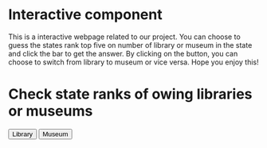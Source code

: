 # Interactive component
This is a interactive webpage related to our project. You can choose to guess the states rank top five on number of library or museum in the state and click the bar to get the answer. By clicking on the button, you can choose to switch from library to museum or vice versa. Hope you enjoy this!
<script src="https://d3js.org/d3.v7.js"></script>

<h1>Check state ranks of owing libraries or museums </h1>

<button type="button" id="library" class="btn btn-default" value="library">Library</button>
<button type="button" id="museum" class="btn btn-default" value="museum">Museum</button>

<div id="plot"></div>
<script>

// Create svg and initial bars

  const w = 800;
  const h = 600;
  const margin = {top: 50, right: 0, bottom: 50,
      left: 50};
  const innerWidth = w - margin.left - margin.right;
  const innerHeight = h - margin.top - margin.bottom;

  const bardata = [{num:"1226",stat:"California"},{num:"1083",stat:"New York"},{num:"893",stat:"Texas"},{num:"792",stat:"Illinois"},{num:"777",stat:"Ohio"}];
  
  const mubardata = [{num:"2409",stat:"California"},{num:"2020",stat:"New York"},{num:"1682",stat:"Texas"},{num:"1495",stat:"Pennsylvania"},{num:"1243",stat:"Ohio"}];
  
  const bardata2=[1226,1083,893,792,777];
  const mubardata2=[2409,2020,1682,1495,1243];
  
  drawbars(bardata,bardata2);
  
  function drawbars(dataset,dataset2){ 
    var name='libraries'
    if (dataset==mubardata){
         name='museums'
    };
    const xScale = d3.scaleBand()
        .domain(d3.range(dataset.length))
        .range([0, innerWidth])
        .paddingInner(.1);
  
    const yScale = d3.scaleLinear()
        .domain([0, d3.max(dataset2)])
        .range([innerHeight, 0])
  
    const xAxis = d3.axisBottom()
        .scale(xScale);
  
    const yAxis = d3.axisLeft()
        .scale(yScale);
  
  // add svg
  
    const svg = d3.select("div#plot")
      .append("svg")
        .attr("width", w)
        .attr("height", h);
  
  // add background rectangle
  
    svg.append("rect")
        .attr("x", 0)
        .attr("y", 0)
        .attr("width", w)
        .attr("height", h)
        .attr("fill", "aliceblue");
  
// add bars as a group

    const bars = svg.append("g")
        .attr("id", "plot")
        .attr("transform", `translate (${margin.left}, ${margin.top})`)
        .selectAll("rect")
        .data(dataset);
  
    bars.enter().append("rect")
        .attr("id",d=>d.stat)
        .attr("x", (d, i) => xScale(i))
        .attr("y", d => yScale(d.num))
        .attr("width", xScale.bandwidth())
        .attr("height", d => innerHeight - yScale(d.num))
        .attr("fill", "lightgreen");
        
  //add labels
    d3.select("g")
        .selectAll("text")
        .data(dataset2)
        .enter()
        .append("text")
        .attr("x", (d, i) => xScale(i) + .5*xScale.bandwidth())
        .attr("y", d => yScale(d) + 25)
        .text(d=>d)
        .attr("fill", "blue")
        .attr("text-anchor", "middle");
  
  // add axes
    svg.append("g")
        .attr("class", "xAxis")
        .attr("transform", `translate (${margin.left}, ${h - margin.bottom})`)
        .call(xAxis);
  
    svg.append("g")
        .attr("class", "yAxis")
        .attr("transform", `translate (${margin.left}, ${margin.top})`)
        .call(yAxis);
        
  //interaction text
    d3.select("g")
        .append("text")
        .attr("x", d => w/2)
        .attr("y", d => 0)
        .text(`Guess who ranks top on having ${name}?`)
        .attr("fill", "black")
        .attr("font-size","20")
        .attr("text-anchor", "middle");
      d3.select("g")
        .append("text")
        .attr("x", d => w/2)
        .attr("y", d => 20)
        .text('(click the bar to find out the answer)')
        .attr("fill", "black")
        .attr("font-size","20")
        .attr("text-anchor", "middle");
  
    //interaction
    d3.selectAll("rect")
      .on("click", function(event) {
      const state = d3.select(event.currentTarget).attr("id");
      const dx=d3.select(event.currentTarget).attr("x");
      const dy=d3.select(event.currentTarget).attr("y");
      if (state != null){
        d3.select("g")
          .append("text")
          //d3.select("text")
          .attr("x",d=>dx)
          .attr("y",d=>dy)
          .text(`This is ${state} state.`);
        d3.select(event.currentTarget).attr("fill","pink");
        }
        });
}
    d3.select("#library")
        .on("click", function () {
         d3.selectAll("svg").remove()
         drawbars(bardata,bardata2)
        });  
        
     d3.select("#museum")
     .on("click", function () {
        d3.select("svg").remove()
        drawbars(mubardata,mubardata2)
    });
 </script>

